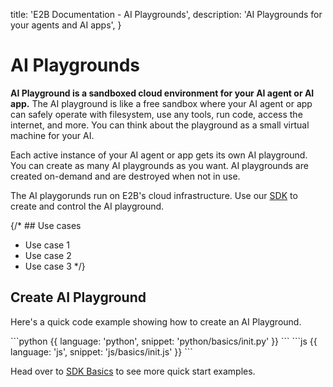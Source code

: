   title: 'E2B Documentation - AI Playgrounds',
  description: 'AI Playgrounds for your agents and AI apps',
}

# AI Playgrounds

**AI Playground is a sandboxed cloud environment for your AI agent or AI app.**
The AI playground is like a free sandbox where your AI agent or app can safely operate with filesystem, use any tools, run code, access the internet, and more.
You can think about the playground as a small virtual machine for your AI.

Each active instance of your AI agent or app gets its own AI playground. You can create as many AI playgrounds as you want. AI playgrounds are created on-demand and are destroyed when not in use.

The AI playgorunds run on E2B's cloud infrastructure. Use our [SDK](/getting-started/installation) to create and control the AI playground.

{/* ## Use cases
- Use case 1
- Use case 2
- Use case 3 */}

## Create AI Playground

Here's a quick code example showing how to create an AI Playground.

<CodeGroup>
```python {{ language: 'python', snippet: 'python/basics/init.py' }}
```
```js {{ language: 'js', snippet: 'js/basics/init.js' }}
```
</CodeGroup>

Head over to [SDK Basics](/getting-started/basics) to see more quick start examples.

